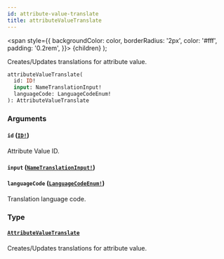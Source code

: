 ```yaml
---
id: attribute-value-translate
title: attributeValueTranslate
---
```


<span
style={{
      backgroundColor: color,
      borderRadius: '2px',
      color: '#fff',
      padding: '0.2rem',
    }}>
{children}
</span>
);

Creates/Updates translations for attribute value.

```graphql
attributeValueTranslate(
  id: ID!
  input: NameTranslationInput!
  languageCode: LanguageCodeEnum!
): AttributeValueTranslate

```

### Arguments

#### `id` ([`ID!`](/api-reference/scalars/id.mdx))

Attribute Value ID.

#### `input` ([`NameTranslationInput!`](/api-reference/inputs/name-translation-input.mdx))

#### `languageCode` ([`LanguageCodeEnum!`](/api-reference/enums/language-code-enum.mdx))

Translation language code.

### Type

#### [`AttributeValueTranslate`](/api-reference/objects/attribute-value-translate.mdx)

Creates/Updates translations for attribute value.
